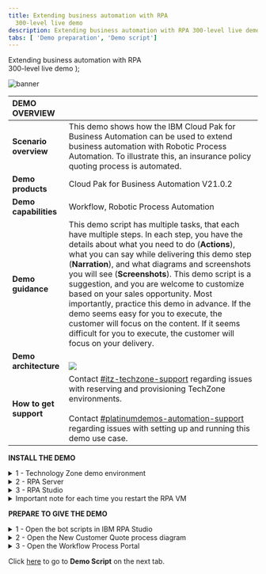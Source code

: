 ```yaml
---
title: Extending business automation with RPA
  300-level live demo
description: Extending business automation with RPA 300-level live demo
tabs: [ 'Demo preparation', 'Demo script']
---
```


  <span>
    Extending business automation with RPA <br /> 300-level live demo
  </span>
);

![banner](./images/RPA_300_Prep_Banner.jpg)
<span id="top"></span>

| DEMO OVERVIEW | |
| :---         | :--- |
| **Scenario overview** | This demo shows how the IBM Cloud Pak for Business Automation can be used to extend business automation with Robotic Process Automation. To illustrate this, an insurance policy quoting process is automated. |
| **Demo products** | Cloud Pak for Business Automation V21.0.2 |
| **Demo capabilities** | Workflow, Robotic Process Automation |
| **Demo guidance** | This demo script has multiple tasks, that each have multiple steps. In each step, you have the details about what you need to do (**Actions**), what you can say while delivering this demo step (**Narration**), and what diagrams and screenshots you will see (**Screenshots**). This demo script is a suggestion, and you are welcome to customize based on your sales opportunity. Most importantly, practice this demo in advance. If the demo seems easy for you to execute, the customer will focus on the content. If it seems difficult for you to execute, the customer will focus on your delivery. |
| **Demo architecture** | <br/> ![](./images/Demo-Architecture.png) |
| **How to get support** | Contact <a href="https://ibm-cloud.slack.com/archives/C0124J683GW" target="_blank" rel="noreferrer">#itz-techzone-support</a> regarding issues with reserving and provisioning TechZone environments. <br/><br/> Contact <a href="https://ibm-cloud.slack.com/archives/C0216F39ACU" target="_blank" rel="noreferrer">#platinumdemos-automation-support</a> regarding issues with setting up and running this demo use case. |

**INSTALL THE DEMO**

<details>

<summary>1 - Technology Zone demo environment</summary>

<br/>

Reserve a Technology Zone demo environment here **(URL needed, TechZone environment doesn't exist yet)**

<br/>

The Technology Zone provided environment contains two Windows virtual machines: <br/><br/>
1. RPA Client VM <br/>
2. Business Automation Workflow (BAW) VM

<br/>

**[Go to top](#top)**

</details>

<details>

<summary>2 - RPA Server</summary>

<br/>

In addition to the Technology Zone provided environment, you will need access to an IBM RPA SaaS environment. <br/><br/>

For **IBMers**, refer to the RPA contact person to establish your RPA account in the cloud tenant. <br/><br/>
•	Contact your IBM RPA TechSales Geo Lead (refer to the table below) for access to your IBM local IBM RPA tenant <br/>
•	Once onboarded, you will receive an email with account details and link to complete the onboarding

<br/>

| Region | Contact Person |
| --- | --- |
| Business Partners | Email Burt Hughes as per instructions below |
| Americas | Zach Silverstein |
| EMEA | Jukka Juselius |
| AP | Jenny Khuc Mai Thuong |


<br/>

For **Business Partners**, request your own RPA Server SaaS tenant for your organization. To submit a request for an IBM server SaaS tenant, provide the following: <br/><br/>
• Company Name and CEID (which can be found in your PartnerWorld profile) <br/>
• Full Name (first and last) of the individual who will be set up as administrator of the account <br/>
• Company email address of the individual listed above (non-company email addresses will be rejected) <br/>
• Data Center choice (choose one: Dallas, Frankfurt, London, Singapore, Sao Paulo) <br/>
• Use the following subject line: **RPA BP Tenant Access Request** <br/>
• Send an email to Burt Hughes (buhughes@us.ibm.com)

<br/>

**[Go to top](#top)**

</details>

<details>

<summary>3 - RPA Studio</summary>

<br/>

Install RPA Studio on the RPA Client VM <br/><br/>

1. **You must change the computer name in your RPA VM to be unique** in order to connect to your RPA SaaS tenant. In Windows, set your computer name to be unique (for example, by changing the computer name to be your initials plus your postal code).<br/><br/>
a. Access your Technology Zone environment using the link in the reservation email. You may also use the IBM Technology Zone’s My Library -> My Reservations page. <br/><br/>
b. Click the play button to start both of the VMs then click to open the **RPA VM**.<br/><br/> ![](./images/0.Open-VM.png)<br/> ![](./images/1.Open-VM.png)<br/>
c. Using Windows Explorer, navigate to **This PC**, right click to bring up the menu, and select **Properties**.<br/><br/> ![](./images/2.Change-system-name1.png)<br/>
d. Under **Computer Name**, select **Change settings**. Then, click on **Change**. <br/><br/>![](./images/3.Change-system-name2.png)  <br/>
e. Enter a new system name, which needs to be unique to your SaaS RPA tenant. Suggestion: use **“WIN”–your initials–your postal code**.<br/><br/> ![](./images/4.Change-system-name3.png)  <br/>
f. Restart the VM <br/><br/>

2. Using Chrome, use the link provided in your RPA tenant email to log in to the RPA cloud tenant and download the RPA Studio installer. (See **RPA Server** above. Have your server and license information available to enter in these steps.) <br/><br/>
a. Using Chrome, go to your RPA tenant sever login page. <br/><br/>![](./images/5.Login-RPA.png) <br/>
b. From the server home page, click on the **“i”** (top right) and then on **Download Installer**. <br/><br/>![](./images/6.Download-Setup.exe.png) <br/>
c. Using Windows Explorer, navigate to downloaded Setup.exe. Then, right click and select **Run as Administrator**. <br/><br/>![](./images/7.Run-setup.png) <br/>
d. Click on **Next** <br/><br/> ![](./images/8.Setup-wizard1.png) <br/>
e. Click on **Next** <br/><br/> ![](./images/9.Setup-wizard2.png) <br/>
f. Accept the terms, and click on **Next**<br/><br/> ![](./images/10.Setup-wizard3.png) <br/>
g. Select **Complete Install** <br/><br/> ![](./images/11.Setup-wizard4.png) <br/>
h. Click on **Next** to begin the install <br/><br/> ![](./images/12.Setup-wizard5.png) <br/>
i. Click on **Next** (No proxy configuration is needed so leave the box unchecked) <br/><br/> ![](./images/13.Setup-wizard6.png) <br/>
j. Enter the license information, which should have been provided to you by your RPA SaaS administrator <br/><br/> ![](./images/14.Setup-wizard7.png) <br/>
k. Wait for the install to complete <br/><br/> ![](./images/15.Setup-wizard8.png)  <br/>
l. Exit the installer. If necessary, the VM will restart. <br/><br/> ![](./images/16.Setup-wizard9.png) <br/>
m. Note that the desktop icons for RPA Studio will be created. <br/><br/> ![](./images/17.Desktop-icons.png) <br/>

3. Open RPA Studio <br/><br/>
**Note:** The Windows service called **IBM Robotic Process Automation Client Service** is set to **delayed start**, and you must wait for it to be started. You can see it in the system tray or in the Windows services list. <br/><br/>
![](./images/18.RPA-Service1.png) <br/>
![](./images/19.RPA-Service2.png) <br/>
a. Log in to IBM RPA <br/><br/> ![](./images/21.Login-to-RPA.png)

<br/>

**[Go to top](#top)**

</details>

<details>

<summary>Important note for each time you restart the RPA VM</summary>

<br/>

The RPA license will need to be reactivated each time the RPA VM restarts (due to a specific networking issue in the hosting environment). <br/><br/>
1. The first time you launch RPA Studio after a restart, you will be prompted to activate the license <br/><br/> ![](./images/Reactivate-RPA1.png) <br/>

2. Enter the license information (provided to you by your RPA SaaS administrator) <br/><br/>

3. Relaunch RPA Studio

<br/>

**Note**: When opening RPA Studio, it may report the error below (this is a known issue). You can simply dismiss the error. There do not seem to be any additional problems with the demo. <br/><br/>
![](./images/RPA-Warning.png) <br/>

<br/>

**[Go to top](#top)**

</details>

**PREPARE TO GIVE THE DEMO**

<details>

<summary>1 - Open the bot scripts in IBM RPA Studio</summary>

<br/>

Open the bot scripts in IBM RPA Studio (if they are not open already).<br/><br/>

1. Click on the desktop icon to open IBM RPA Bot Studio.<br/><br/>

2. Use the **Open** button on the menu ribbon to open the scripts.<br/><br/>
**Tip**: Click on the word **Open**, not the down arrow. We are opening the scripts locally, not from the repository.<br/><br/>
![](./images/31.Open-WAL1.png) <br/>

3. Click the **Open** button in the menu ribbon, and select the **Get Quote.wal** file.<br/><br/>![](./images/32.Open-WAL2.png)<br/>

4. Click on the **GetQuote** routine (this action doesn't change anything functionally, but will look best during the demo). <br/><br/> ![](./images/33.Open-WAL3.png)<br/>

5. Click the **Open** button in the menu ribbon, and select the **Insurance Ingrid.wal** file. <br/><br/>![](./images/34.Open-WAL4.png)

<br/>

**[Go to top](#top)**

</details>

<details>

<summary>2 - Open the New Customer Quote process diagram</summary>

<br/>

1. First, use Firefox to open **Workflow Center**. In the Firefox bookmarks bar, open **BAW**, ==> **Workflow Center - Solutions**.<br/><br/>
**Tip:** Using separate browsers for Workflow vs. Portal prevents the logins from colliding with each other.<br/><br/>
![](./images/Process-diagram1.png) <br/>

2. Log in to Workflow Center using **admin/admin**. ![](./images/Process-diagram2.png)<br/>

3. Under **Start Building**, **Process Apps**, click **View all**. <br/><br/>![](./images/Process-diagram3.png)<br/>

4. Open the **New Insurance Quote** process app. <br/><br/> ![](./images/Process-diagram4.png) <br/>

5. Open the **New Insurance Quote** process definition.<br/><br/> ![](./images/Process-diagram5.png) <br/>

6. The **New Customer Quote** process definition is now open.<br/><br/> ![](./images/Process-diagram6.png)

<br/>

**[Go to top](#top)**

</details>

<details>

<summary>3 - Open the Workflow Process Portal</summary>

<br/>

1. Use Chrome to open **Process Portal**. In the Chrome bookmarks bar, open **BAW** ==> **Process Portal**.<br/>
**Tip**: using separate browsers for Workflow Center vs. Portal prevents the logins from colliding with each other. <br/> ![](./images/Process-portal1.png)
2. Leave the page open to the Process Portal login screen. You are now ready to show the demo.<br/> ![](./images/Process-portal2.png)

**[Go to top](#top)**

</details>

Click [here](/300-business-automation-extend-automation-with-rpa/demo-script) to go to **Demo Script** on the next tab.
